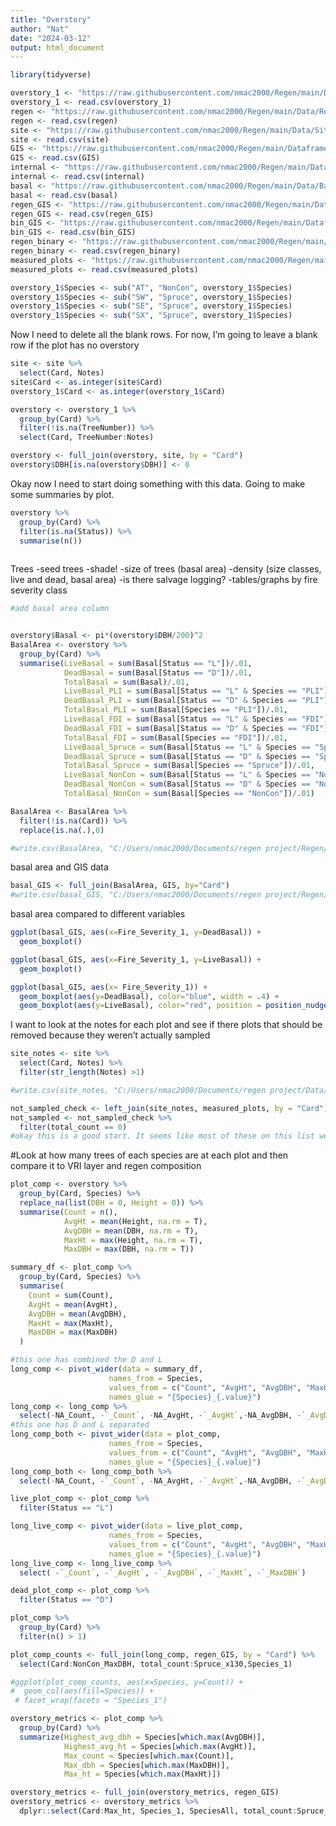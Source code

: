 ```yaml
---
title: "Overstory"
author: "Nat"
date: "2024-03-12"
output: html_document
---
```


```r
library(tidyverse)

overstory_1 <- "https://raw.githubusercontent.com/nmac2000/Regen/main/Data/Overstory.csv"
overstory_1 <- read.csv(overstory_1)
regen <- "https://raw.githubusercontent.com/nmac2000/Regen/main/Data/Regen_2023_ALL.csv" ##check this
regen <- read.csv(regen)
site <- "https://raw.githubusercontent.com/nmac2000/Regen/main/Data/Site.csv"
site <- read.csv(site)
GIS <- "https://raw.githubusercontent.com/nmac2000/Regen/main/Dataframes/GIS.csv"
GIS <- read.csv(GIS)
internal <- "https://raw.githubusercontent.com/nmac2000/Regen/main/Data/Internal.csv" ##check this
internal <- read.csv(internal)
basal <- "https://raw.githubusercontent.com/nmac2000/Regen/main/Data/BasalArea.csv"
basal <- read.csv(basal)
regen_GIS <- "https://raw.githubusercontent.com/nmac2000/Regen/main/Dataframes/regen_GIS.csv"
regen_GIS <- read.csv(regen_GIS)
bin_GIS <- "https://raw.githubusercontent.com/nmac2000/Regen/main/Dataframes/binary_GIS.csv"
bin_GIS <- read.csv(bin_GIS)
regen_binary <- "https://raw.githubusercontent.com/nmac2000/Regen/main/Dataframes/regen_binary.csv"
regen_binary <- read.csv(regen_binary)
measured_plots <- "https://raw.githubusercontent.com/nmac2000/Regen/main/Dataframes/MeasuredPlots.csv"
measured_plots <- read.csv(measured_plots)
```

```r
overstory_1$Species <- sub("AT", "NonCon", overstory_1$Species)
overstory_1$Species <- sub("SW", "Spruce", overstory_1$Species)
overstory_1$Species <- sub("SE", "Spruce", overstory_1$Species)
overstory_1$Species <- sub("SX", "Spruce", overstory_1$Species)
```

Now I need to delete all the blank rows. For now, I'm going to leave a blank row if the plot has no overstory
```r
site <- site %>% 
  select(Card, Notes)
site$Card <- as.integer(site$Card)
overstory_1$Card <- as.integer(overstory_1$Card)

overstory <- overstory_1 %>% 
  group_by(Card) %>% 
  filter(!is.na(TreeNumber)) %>% 
  select(Card, TreeNumber:Notes)

overstory <- full_join(overstory, site, by = "Card")
overstory$DBH[is.na(overstory$DBH)] <- 0


```

Okay now I need to start doing something with this data. 
Going to make some summaries by plot. 
```r
overstory %>% 
  group_by(Card) %>% 
  filter(is.na(Status)) %>% 
  summarise(n())
  
```
Trees
-seed trees
-shade!
-size of trees (basal area)
-density (size classes, live and dead, basal area)
-is there salvage logging?
-tables/graphs by fire severity class
```r
#add basal area column


overstory$Basal <- pi*(overstory$DBH/200)^2
BasalArea <- overstory %>% 
  group_by(Card) %>% 
  summarise(LiveBasal = sum(Basal[Status == "L"])/.01,
            DeadBasal = sum(Basal[Status == "D"])/.01,
            TotalBasal = sum(Basal)/.01,
            LiveBasal_PLI = sum(Basal[Status == "L" & Species == "PLI"])/.01,
            DeadBasal_PLI = sum(Basal[Status == "D" & Species == "PLI"])/.01,
            TotalBasal_PLI = sum(Basal[Species == "PLI"])/.01,
            LiveBasal_FDI = sum(Basal[Status == "L" & Species == "FDI"])/.01,
            DeadBasal_FDI = sum(Basal[Status == "D" & Species == "FDI"])/.01,
            TotalBasal_FDI = sum(Basal[Species == "FDI"])/.01,
            LiveBasal_Spruce = sum(Basal[Status == "L" & Species == "Spruce"])/.01,
            DeadBasal_Spruce = sum(Basal[Status == "D" & Species == "Spruce"])/.01,
            TotalBasal_Spruce = sum(Basal[Species == "Spruce"])/.01,
            LiveBasal_NonCon = sum(Basal[Status == "L" & Species == "NonCon"])/.01,
            DeadBasal_NonCon = sum(Basal[Status == "D" & Species == "NonCon"])/.01,
            TotalBasal_NonCon = sum(Basal[Species == "NonCon"])/.01)

BasalArea <- BasalArea %>%
  filter(!is.na(Card)) %>% 
  replace(is.na(.),0)

#write.csv(BasalArea, "C:/Users/nmac2000/Documents/regen project/Regen/Dataframes/BasalArea.csv", row.names = FALSE)

```

basal area and GIS data
```r
basal_GIS <- full_join(BasalArea, GIS, by="Card")
#write.csv(basal_GIS, "C:/Users/nmac2000/Documents/regen project/Regen/Dataframes/BasalGIS.csv", row.names = FALSE)
```
basal area compared to different variables
```r
ggplot(basal_GIS, aes(x=Fire_Severity_1, y=DeadBasal)) +
  geom_boxplot()

ggplot(basal_GIS, aes(x=Fire_Severity_1, y=LiveBasal)) +
  geom_boxplot()

ggplot(basal_GIS, aes(x= Fire_Severity_1)) +
  geom_boxplot(aes(y=DeadBasal), color="blue", width = .4) +
  geom_boxplot(aes(y=LiveBasal), color="red", position = position_nudge(x= 0.3), width = .4) 


```


I want to look at the notes for each plot and see if there plots that should be removed because they weren't actually sampled
```r

site_notes <- site %>% 
  select(Card, Notes) %>% 
  filter(str_length(Notes) >1)

#write.csv(site_notes, "C:/Users/nmac2000/Documents/regen project/Data/SiteNotes.csv", row.names = FALSE)

not_sampled_check <- left_join(site_notes, measured_plots, by = "Card")
not_sampled <- not_sampled_check %>% 
  filter(total_count == 0)
#okay this is a good start. It seems like most of these on this list were not actually sampled. There are a few I should double check
```
#Look at how many trees of each species are at each plot
and then compare it to VRI layer and regen composition
```r
plot_comp <- overstory %>% 
  group_by(Card, Species) %>%
  replace_na(list(DBH = 0, Height = 0)) %>% 
  summarise(Count = n(),
            AvgHt = mean(Height, na.rm = T),
            AvgDBH = mean(DBH, na.rm = T),
            MaxHt = max(Height, na.rm = T),
            MaxDBH = max(DBH, na.rm = T)) 

summary_df <- plot_comp %>%
  group_by(Card, Species) %>%
  summarise(
    Count = sum(Count),
    AvgHt = mean(AvgHt),
    AvgDBH = mean(AvgDBH),
    MaxHt = max(MaxHt),
    MaxDBH = max(MaxDBH)
  )

#this one has combined the D and L
long_comp <- pivot_wider(data = summary_df, 
                      names_from = Species, 
                      values_from = c("Count", "AvgHt", "AvgDBH", "MaxHt", "MaxDBH"),
                      names_glue = "{Species}_{.value}")
long_comp <- long_comp %>% 
  select(-NA_Count, -`_Count`, -NA_AvgHt, -`_AvgHt`,-NA_AvgDBH, -`_AvgDBH`, -NA_MaxHt, -`_MaxHt`,-NA_MaxDBH, -`_MaxDBH`)
#this one has D and L separated
long_comp_both <- pivot_wider(data = plot_comp, 
                      names_from = Species, 
                      values_from = c("Count", "AvgHt", "AvgDBH", "MaxHt", "MaxDBH"),
                      names_glue = "{Species}_{.value}")
long_comp_both <- long_comp_both %>% 
  select(-NA_Count, -`_Count`, -NA_AvgHt, -`_AvgHt`,-NA_AvgDBH, -`_AvgDBH`, -NA_MaxHt, -`_MaxHt`,-NA_MaxDBH, -`_MaxDBH`)

live_plot_comp <- plot_comp %>% 
  filter(Status == "L")

long_live_comp <- pivot_wider(data = live_plot_comp, 
                      names_from = Species, 
                      values_from = c("Count", "AvgHt", "AvgDBH", "MaxHt", "MaxDBH"),
                      names_glue = "{Species}_{.value}")
long_live_comp <- long_live_comp %>% 
  select( -`_Count`, -`_AvgHt`, -`_AvgDBH`, -`_MaxHt`, -`_MaxDBH`)

dead_plot_comp <- plot_comp %>% 
  filter(Status == "D")

plot_comp %>% 
  group_by(Card) %>% 
  filter(n() > 1)

plot_comp_counts <- full_join(long_comp, regen_GIS, by = "Card") %>% 
  select(Card:NonCon_MaxDBH, total_count:Spruce_x130,Species_1)

#ggplot(plot_comp_counts, aes(x=Species, y=Count)) +
#  geom_col(aes(fill=Species)) +
 # facet_wrap(facets = "Species_1")

overstory_metrics <- plot_comp %>% 
  group_by(Card) %>% 
  summarize(Highest_avg_dbh = Species[which.max(AvgDBH)],
            Highest_avg_ht = Species[which.max(AvgHt)],
            Max_count = Species[which.max(Count)],
            Max_dbh = Species[which.max(MaxDBH)],
            Max_ht = Species[which.max(MaxHt)])

overstory_metrics <- full_join(overstory_metrics, regen_GIS)
overstory_metrics <- overstory_metrics %>% 
  dplyr::select(Card:Max_ht, Species_1, SpeciesAll, total_count:Spruce_x130)

```








